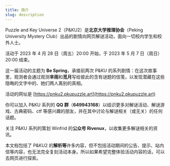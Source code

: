 ```yaml
---
title: 简介
slug: description
---
```


Puzzle and Key Universe 2（P\&KU2）是**北京大学推理协会**（Peking University Mystery Club）出品的剧情向网页解谜活动，面向一切校内学生和校外人士。

活动于 2023 年 4 月 28 日（周五）20:00 开始，于 2023 年 5 月 7 日（周日）20:00 结束。

这一届活动的主题为 **Be Spring**，承接前两次 P\&KU 的系列剧情：在这次故事里，观测者会通过观测**芈雨**和**觅月**写给彼此的含有谜题的信笺，以发现潜藏在这些隐晦的文字中的、她们两人离别的真相。

活动的网址是 [https://pnku2.pkupuzzle.art](https://pnku2.pkupuzzle.art)

你可以加入 P\&KU 系列的 **QQ 群**（**649943168**）以结识更多对解谜活动、解谜游戏、古典密码、ctf 等感兴趣的朋友，并在其中讨论与解谜相关（或无关）的任何话题。

关注 P\&KU 系列的策划 Winfrid 的**公众号 Rivenux**，以收集更多解谜相关的资讯。

本文档包括了 P\&KU2 的**解析等**许多内容，但不包括活动期间的公告、提示、站内信等内容，也无法完全复刻活动本身。所以如果希望完整体验活动内容的话，可以去网页进行探索。